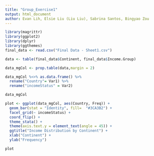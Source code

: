 ```yaml
---
title: "Group_Exercise1"
output: html_document
author: Evan Lih, Elsie Liu (Liu Liu), Sabrina Santos, Bingyao Zou
---
```


```r
library(magrittr)
library(ggplot2)
library(dplyr)
library(ggthemes)
final_data <- read.csv("Final Data - Sheet1.csv")

data <- table(final_data$Continent, final_data$Income.Group)

data_mgCol <- prop.table(data,margin = 2) 

data_mgCol %<>% as.data.frame() %>%
  rename("Country"= Var1) %>%
  rename("incomeStatus" = Var2)

data_mgCol

plot <- ggplot(data_mgCol, aes(Country, Freq)) +
  geom_bar(stat = "Identity", fill=  "#3CA3B2") +
  facet_grid(~ incomeStatus) +
  coord_flip() +
  theme_stata() +
  theme(axis.text.y = element_text(angle = 45)) +
  ggtitle("Income Distribution by Continent") +
  xlab("Continent") +
  ylab("Frequency")

plot
```

